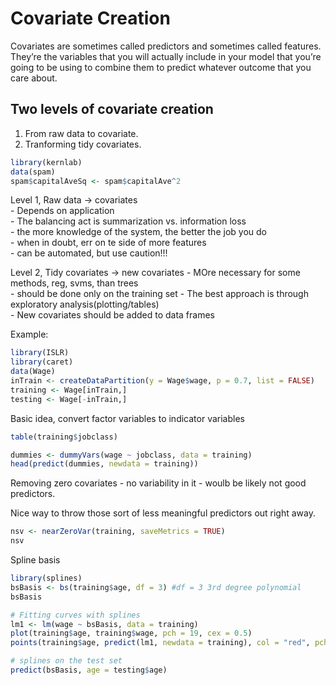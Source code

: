 # Covariate Creation

Covariates are sometimes called predictors and sometimes called features. They're the variables that you will actually include in your model that you're going to be using to combine them to predict whatever outcome that you care about.

## Two levels of covariate creation

1. From raw data to covariate.  
2. Tranforming tidy covariates.  

```r
library(kernlab)
data(spam)
spam$capitalAveSq <- spam$capitalAve^2
```

Level 1, Raw data -> covariates  
  - Depends on application  
  - The balancing act is summarization vs. information loss  
  - the more knowledge of the system, the better the job you do  
  - when in doubt, err on te side of more features  
  - can be automated, but use caution!!!
  
Level 2, Tidy covariates -> new covariates
  - MOre necessary for some methods, reg, svms, than trees  
  - should be done only on the training set 
  - The best approach is through exploratory analysis(plotting/tables)  
  - New covariates should be added to data frames  

Example:
```r
library(ISLR)
library(caret)
data(Wage)
inTrain <- createDataPartition(y = Wage$wage, p = 0.7, list = FALSE)
training <- Wage[inTrain,]
testing <- Wage[-inTrain,]
```

Basic idea, convert factor variables to indicator variables

```r
table(training$jobclass)

dummies <- dummyVars(wage ~ jobclass, data = training)
head(predict(dummies, newdata = training))
```

Removing zero covariates - no variability in it - woulb be likely not good predictors.

Nice way to throw those sort of less meaningful predictors out right away.

```r
nsv <- nearZeroVar(training, saveMetrics = TRUE)
nsv
```

Spline basis

```r
library(splines)
bsBasis <- bs(training$age, df = 3) #df = 3 3rd degree polynomial
bsBasis

# Fitting curves with splines
lm1 <- lm(wage ~ bsBasis, data = training)
plot(training$age, training$wage, pch = 19, cex = 0.5)
points(training$age, predict(lm1, newdata = training), col = "red", pch = 19, cex = 0.5)

# splines on the test set
predict(bsBasis, age = testing$age)

```
